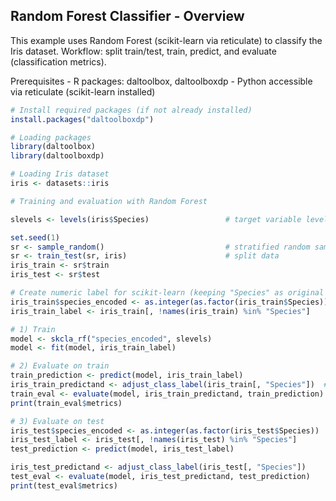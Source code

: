 ## Random Forest Classifier - Overview

This example uses Random Forest (scikit-learn via reticulate) to classify the Iris dataset.
Workflow: split train/test, train, predict, and evaluate (classification metrics).

Prerequisites
- R packages: daltoolbox, daltoolboxdp
- Python accessible via reticulate (scikit-learn installed)

```r
# Install required packages (if not already installed)
install.packages("daltoolboxdp")
```

```r
# Loading packages
library(daltoolbox)
library(daltoolboxdp)
```


```r
# Loading Iris dataset
iris <- datasets::iris
```

```r
# Training and evaluation with Random Forest

slevels <- levels(iris$Species)                 # target variable levels

set.seed(1)
sr <- sample_random()                           # stratified random sampling
sr <- train_test(sr, iris)                      # split data
iris_train <- sr$train
iris_test <- sr$test

# Create numeric label for scikit-learn (keeping "Species" as original target)
iris_train$species_encoded <- as.integer(as.factor(iris_train$Species))
iris_train_label <- iris_train[, !names(iris_train) %in% "Species"]

# 1) Train
model <- skcla_rf("species_encoded", slevels)
model <- fit(model, iris_train_label)

# 2) Evaluate on train
train_prediction <- predict(model, iris_train_label)
iris_train_predictand <- adjust_class_label(iris_train[, "Species"])  # original labels
train_eval <- evaluate(model, iris_train_predictand, train_prediction)
print(train_eval$metrics)

# 3) Evaluate on test
iris_test$species_encoded <- as.integer(as.factor(iris_test$Species))
iris_test_label <- iris_test[, !names(iris_test) %in% "Species"]
test_prediction <- predict(model, iris_test_label)

iris_test_predictand <- adjust_class_label(iris_test[, "Species"])
test_eval <- evaluate(model, iris_test_predictand, test_prediction)
print(test_eval$metrics)
```

